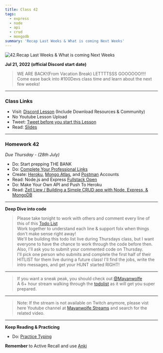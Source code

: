 ```yaml
---
title: Class 42
tags:
  - express
  - node
  - api
  - crud
  - mongodb
summary: 'Recap Last Weeks & What is coming Next Weeks'
---
```


![42.Recap Last Weeks & What is coming Next Weeks](https://cdn.hashnode.com/res/hashnode/image/upload/v1676718052633/cdpVWi1Xx.png?auto=compress)

**Jul 21, 2022 (official Discord start date)**

> WE ARE BACK!(From Vacation Break) LETTTTSSS GOOOOOO!!!! <br /> Come ease back into #100Devs class time and learn about the next few weeks!

<hr />

### Class Links

- Visit: [Discord Lesson](https://discord.com/channels/735923219315425401/738891289071714388/999791097582714981) (Include Download Resources & Community)
- No Youtube Lesson Upload
- Tweet: [Tweet before you start this Lesson](https://twitter.com/leonnoel/status/1550231707135053824)
- Read: [Slides](https://slides.com/leonnoel/100devs-fresh)

<hr />

### Homework 42

_Due Thursday - (28th July)_

- Do: Start prepping THE BANK
- Do: [Complete Your Professional Links](https://forms.gle/Pt7kwXndftDedcbX8)
- Create: [Heroku](https://signup.heroku.com/login), [Mongo Atlas](https://www.mongodb.com/cloud/atlas/register), and [Postman](https://identity.getpostman.com/signup) Accounts
- Read: Node.js and Express [Fullstack Open](https://fullstackopen.com/en/part3/node_js_and_express)
- Do: Make Your Own API and Push To Heroku
- Read: [Zell Liew / Building a Simple CRUD app with Node, Express, & MongoDB](https://zellwk.com/blog/crud-express-mongodb/)

<hr />

**Deep Dive into code**

> Please take tonight to work with others and comment every line of this of this [Todo List](https://github.com/100devs/todo-list-express) <br /> Work together to understand each line & support folx when things don't make sense right away! <br /> We'll be building this todo list live during Thursdays class, but I want everyone to have the chance to work through the code before then. <br /> Also, I'll ask you to submit your commented code on Thursday. <br /> I'll pick one person who submits and complete the first half of their HITLIST for them live during a future class! I'll find the jobs, write the intro messages, and get your HUNT started RIGHT!

<hr />

> If you want a sneak peak, you should check out [@Mayanwolfe](https://twitter.com/mayanwolfe) <br /> A 6+ hour stream walking through the [todolist](https://www.twitch.tv/videos/1544735467) as it will get you super prepared.

<hr />

> Note: If the stream is not available on Twitch anymore, please vist here Youtube channel at [Mayanwolfe Streams](https://www.youtube.com/@MayanwolfeStreams/videos) and search for the related video.

<hr />

**Keep Reading & Practicing**

- Do: [Practice Typing](https://www.keybr.com/)

**Remember** to Active Recall and use [Anki](https://apps.ankiweb.net/)

